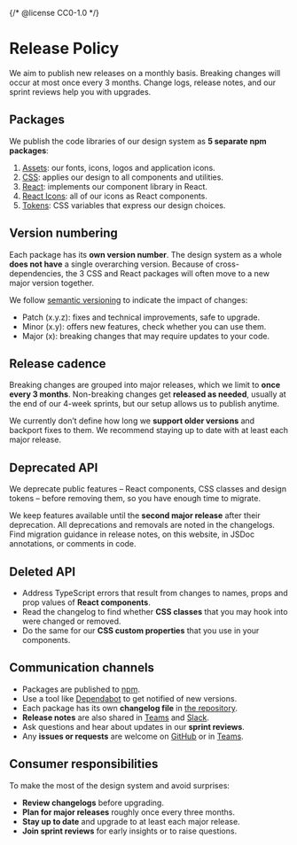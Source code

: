 {/* @license CC0-1.0 */}


<Meta title="Docs/Developer Guide/Release Policy" />

# Release Policy

We aim to publish new releases on a monthly basis.
Breaking changes will occur at most once every 3 months.
Change logs, release notes, and our sprint reviews help you with upgrades.

## Packages

We publish the code libraries of our design system as **5 separate npm packages**:

1. [Assets](https://www.npmjs.com/package/@amsterdam/design-system-assets): our fonts, icons, logos and application icons.
2. [CSS](https://www.npmjs.com/package/@amsterdam/design-system-css): applies our design to all components and utilities.
3. [React](https://www.npmjs.com/package/@amsterdam/design-system-react): implements our component library in React.
4. [React Icons](https://www.npmjs.com/package/@amsterdam/design-system-react-icons): all of our icons as React components.
5. [Tokens](https://www.npmjs.com/package/@amsterdam/design-system-tokens): CSS variables that express our design choices.

## Version numbering

Each package has its **own version number**.
The design system as a whole **does not have** a single overarching version.
Because of cross-dependencies, the 3 CSS and React packages will often move to a new major version together.

We follow [semantic versioning](https://semver.org) to indicate the impact of changes:

- Patch (x.y.z): fixes and technical improvements, safe to upgrade.
- Minor (x.y): offers new features, check whether you can use them.
- Major (x): breaking changes that may require updates to your code.

## Release cadence

Breaking changes are grouped into major releases, which we limit to **once every 3 months**.
Non-breaking changes get **released as needed**, usually at the end of our 4-week sprints, but our setup allows us to publish anytime.

We currently don’t define how long we **support older versions** and backport fixes to them.
We recommend staying up to date with at least each major release.

## Deprecated API

We deprecate public features – React components, CSS classes and design tokens – before removing them, so you have enough time to migrate.

We keep features available until the **second major release** after their deprecation.
All deprecations and removals are noted in the changelogs.
Find migration guidance in release notes, on this website, in JSDoc annotations, or comments in code.

## Deleted API

- Address TypeScript errors that result from changes to names, props and prop values of **React components**.
- Read the changelog to find whether **CSS classes** that you may hook into were changed or removed.
- Do the same for our **CSS custom properties** that you use in your components.

## Communication channels

- Packages are published to [npm](https://www.npmjs.com/).
- Use a tool like [Dependabot](https://docs.github.com/en/code-security/getting-started/dependabot-quickstart-guide) to get notified of new versions.
- Each package has its own **changelog file** in [the repository](https://github.com/Amsterdam/design-system).
- **Release notes** are also shared in [Teams](https://teams.microsoft.com/l/team/19%3afYKS_RD2n1q4UhguA9jwEJk0A_VjYPO4TiLQjYlG_bo1%40thread.tacv2/conversations?groupId=381b5f11-b342-4a3a-8a78-8b371a90457d&tenantId=72fca1b1-2c2e-4376-a445-294d80196804) and [Slack](https://datalab-amsterdam.slack.com/archives/CV54XSMSA).
- Ask questions and hear about updates in our **sprint reviews**.
- Any **issues or requests** are welcome on [GitHub](https://github.com/Amsterdam/design-system/issues) or in [Teams](https://teams.microsoft.com/l/team/19%3afYKS_RD2n1q4UhguA9jwEJk0A_VjYPO4TiLQjYlG_bo1%40thread.tacv2/conversations?groupId=381b5f11-b342-4a3a-8a78-8b371a90457d&tenantId=72fca1b1-2c2e-4376-a445-294d80196804).

## Consumer responsibilities

To make the most of the design system and avoid surprises:

- **Review changelogs** before upgrading.
- **Plan for major releases** roughly once every three months.
- **Stay up to date** and upgrade to at least each major release.
- **Join sprint reviews** for early insights or to raise questions.
